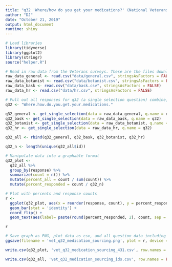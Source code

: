 ```yaml
---
title: "q32 'Where/how do you get your medications?' (National Veterans)"
author: "DJ"
date: "October 21, 2019"
output: html_document
runtime: shiny
---
```


```r
# Load libraries
library(tidyverse)
library(ggplot2)
library(stringr)
source("helper.R")
```

```r
# Read in raw data from the Veterans surveys. These are the files downloaded from survey monkey saved as a .csv
raw_data_general <- read.csv("data/general.csv", stringsAsFactors = FALSE)
raw_data_botanist <- read.csv("data/botanist.csv", stringsAsFactors = FALSE)
raw_data_bask <- read.csv("data/bask.csv", stringsAsFactors = FALSE)
raw_data_hr <- read.csv("data/hr.csv", stringsAsFactors = FALSE)
```

```r
# Pull out all responses for q32 (a single selection question) combine, then determine 'question n'
q32 <- "Where.how.do.you.get.your.medications."

q32_general <- get_single_selection(data = raw_data_general, q.name = q32)
q32_bask <- get_single_selection(data = raw_data_bask, q.name = q32)
q32_botanist <- get_single_selection(data = raw_data_botanist, q.name = q32)
q32_hr <- get_single_selection(data = raw_data_hr, q.name = q32)

q32_all <- rbind(q32_general, q32_bask, q32_botanist, q32_hr)

q32_n <- length(unique(q32_all$id))
```

```r
# Manipulate data into a graphable format
q32_plot <- 
  q32_all %>%
  group_by(response) %>%
  summarize(count = n()) %>%
  mutate(percent_all = count / sum(count)) %>%
  mutate(percent_responded = count / q32_n)
```

```r
# Plot with percents and response counts
r <- 
  ggplot(q32_plot, aes(x = reorder(response, count), y = percent_responded)) +
  geom_bar(stat = 'identity') +
  coord_flip() +
  geom_text(aes(label= paste(round(percent_responded, 2), count, sep = "***")))

r
```

```r
# Save graph as PNG, plot data as csv, and all question data including response IDs as csv (save question n and N at end of plot file as "_x.x")
ggsave(filename = 'vet_q32_medication_sourcing.png', plot = r, device = 'png')

write.csv(q32_plot, 'vet_q32_medication_sourcing_431.csv', row.names = FALSE)

write.csv(q32_all, 'vet_q32_medication_sourcing_ids.csv', row.names = FALSE)
```
